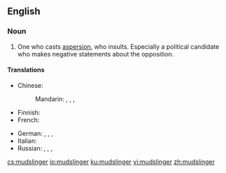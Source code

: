 ==English==

===Noun===
{{en-noun}}

#One who casts [[aspersion]], who insults.  Especially a political candidate who makes negative statements about the opposition.

====Translations====
{{trans-top|one who casts aspersion}}
* Chinese:
*: Mandarin: {{t|cmn|誣衊者|sc=Hani}}, {{t|cmn|诬蔑者|tr=wúmièzhě|sc=Hani}}, {{t|cmn|誹謗者|sc=Hani}}, {{t+|cmn|诽谤者|tr=fěibàngzhě|sc=Hani}}
* Finnish: {{t|fi|loanheittäjä}}
* French: {{t-needed|fr}}
{{trans-mid}}
* German: {{t|de|Verleumder|m}}, {{t|de|Verleumderin|f}}, {{t|de|Dreckschleuder|m}}, {{t|de|Dreckschleuderin|f}}
* Italian: {{t|it|infangatore|m}}
* Russian: {{t+|ru|клеветни́к|m}}, {{t+|ru|клеветни́ца|f}}, {{t+|ru|злопыха́тель|m}}, {{t|ru|злопыха́тельница|f}}
{{trans-bottom}}

[[cs:mudslinger]]
[[io:mudslinger]]
[[ku:mudslinger]]
[[vi:mudslinger]]
[[zh:mudslinger]]